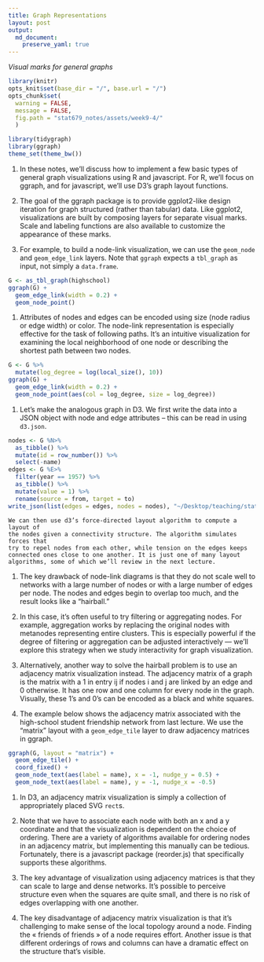 ```yaml
---
title: Graph Representations
layout: post
output: 
  md_document:
    preserve_yaml: true
---
```


_Visual marks for general graphs_

```r
library(knitr)
opts_knit$set(base_dir = "/", base.url = "/")
opts_chunk$set(
  warning = FALSE, 
  message = FALSE,
  fig.path = "stat679_notes/assets/week9-4/"
  )
```

```r
library(tidygraph)
library(ggraph)
theme_set(theme_bw())
```


1. In these notes, we’ll discuss how to implement a few basic types of general
graph visualizations using R and javascript. For R, we’ll focus on ggraph, and
for javascript, we’ll use D3’s graph layout functions.

1. The goal of the ggraph package is to provide ggplot2-like design iteration
for graph structured (rather than tabular) data. Like ggplot2, visualizations
are built by composing layers for separate visual marks. Scale and labeling
functions are also available to customize the appearance of these marks.

1. For example, to build a node-link visualization, we can use the `geom_node`
and `geom_edge_link` layers. Note that `ggraph` expects a `tbl_graph` as input,
not simply a `data.frame`.

```r
G <- as_tbl_graph(highschool)
ggraph(G) +
  geom_edge_link(width = 0.2) +
  geom_node_point()
```

1. Attributes of nodes and edges can be encoded using size (node radius or edge
width) or color. The node-link representation is especially effective for the
task of following paths. It’s an intuitive visualization for examining the local
neighborhood of one node or describing the shortest path between two nodes.

```r
G <- G %>%
  mutate(log_degree = log(local_size(), 10))
ggraph(G) +
  geom_edge_link(width = 0.2) +
  geom_node_point(aes(col = log_degree, size = log_degree))
```

1. Let’s make the analogous graph in D3. We first write the data into a JSON
object with node and edge attributes -- this can be read in using `d3.json`.

```r
nodes <- G %N>%
  as_tibble() %>%
  mutate(id = row_number()) %>%
  select(-name)
edges <- G %E>%
  filter(year == 1957) %>%
  as_tibble() %>%
  mutate(value = 1) %>%
  rename(source = from, target = to)
write_json(list(edges = edges, nodes = nodes), "~/Desktop/teaching/stat679_code/examples/week9/week9-4/highschool.json")
```

  	We can then use d3’s force-directed layout algorithm to compute a layout of
  	the nodes given a connectivity structure. The algorithm simulates forces that
  	try to repel nodes from each other, while tension on the edges keeps
  	connected ones close to one another. It is just one of many layout
  	algorithms, some of which we’ll review in the next lecture.

	
1. The key drawback of node-link diagrams is that they do not scale well to
networks with a large number of nodes or with a large number of edges per node.
The nodes and edges begin to overlap too much, and the result looks like a
“hairball.”

1. In this case, it’s often useful to try filtering or aggregating nodes. For
example, aggregation works by replacing the original nodes with metanodes
representing entire clusters. This is especially powerful if the degree of
filtering or aggregation can be adjusted interactively — we’ll explore this
strategy when we study interactivity for graph visualization.

1. Alternatively, another way to solve the hairball problem is to use an
adjacency matrix visualization instead. The adjacency matrix of a graph is the
matrix with a 1 in entry ij if nodes i and j are linked by an edge and 0
otherwise. It has one row and one column for every node in the graph. Visually,
these 1’s and 0’s can be encoded as a black and white squares.

1. The example below shows the adjacency matrix associated with the high-school
student friendship network from last lecture. We use the “matrix” layout with
a `geom_edge_tile` layer to draw adjacency matrices in ggraph.

```r
ggraph(G, layout = "matrix") +
  geom_edge_tile() +
  coord_fixed() +
  geom_node_text(aes(label = name), x = -1, nudge_y = 0.5) +
  geom_node_text(aes(label = name), y = -1, nudge_x = -0.5)
```

1. In D3, an adjacency matrix visualization is simply a collection of
appropriately placed SVG `rect`s.

1. Note that we have to associate each node with both an x and a y coordinate
and that the visualization is dependent on the choice of ordering. There are a
variety of algorithms available for ordering nodes in an adjacency matrix, but
implementing this manually can be tedious. Fortunately, there is a javascript
package (reorder.js) that specifically supports these algorithms.

1. The key advantage of visualization using adjacency matrices is that they can
scale to large and dense networks. It’s possible to perceive structure even when
the squares are quite small, and there is no risk of edges overlapping with one
another.

1. The key disadvantage of adjacency matrix visualization is that it’s
challenging to make sense of the local topology around a node. Finding the «
friends of friends » of a node requires effort. Another issue is that different
orderings of rows and columns can have a dramatic effect on the structure that’s
visible.
